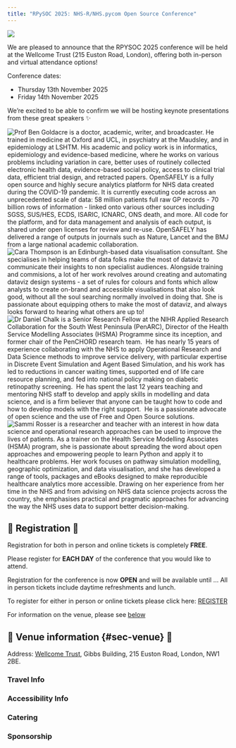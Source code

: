 ```yaml
---
title: "RPySOC 2025: NHS-R/NHS.pycom Open Source Conference"
---
```


![](img/RPYSOC25_banner.png)

We are pleased to announce that the RPYSOC 2025 conference will be held at the Wellcome Trust (215 Euston Road, London), offering both in-person and virtual attendance options! 
 
Conference dates: 

- Thursday 13th November 2025
- Friday 14th November 2025

We're excited to be able to confirm we will be hosting keynote presentations from these great speakers ✨

::: {#fig-keynotes layour-ncol=4}

![**Prof Ben Goldacre** is a doctor, academic, writer, and broadcaster. He trained in medicine at Oxford and UCL, in psychiatry at the Maudsley, and in epidemiology at LSHTM. His academic and policy work is in informatics, epidemiology and evidence-based medicine, where he works on various problems including variation in care, better uses of routinely collected electronic health data, evidence-based social policy, access to clinical trial data, efficient trial design, and retracted papers. OpenSAFELY is a fully open source and highly secure analytics platform for NHS data created during the COVID-19 pandemic. It is currently executing code across an unprecedented scale of data: 58 million patients full raw GP records - 70 billion rows of information - linked onto various other sources including SGSS, SUS/HES, ECDS, ISARIC, ICNARC, ONS death, and more. All code for the platform, and for data management and analysis of each output, is shared under open licenses for review and re-use. OpenSAFELY has delivered a range of outputs in journals such as Nature, Lancet and the BMJ from a large national academic collaboration.](img/ben_goldacre.png)
![**Cara Thompson** is an Edinburgh-based data visualisation consultant. She specialises in helping teams of data folks make the most of dataviz to communicate their insights to non specialist audiences. Alongside training and commisions, a lot of her work revolves around creating and automating dataviz design systems - a set of rules for colours and fonts which allow analysts to create on-brand and accessible visualisations that also look good, without all the soul searching normally involved in doing that. She is passionate about equipping others to make the most of dataviz, and always looks forward to hearing what others are up to!](img/cara_thompson.jpg)
![**Dr Daniel Chalk** is a Senior Research Fellow at the NIHR Applied Research Collaboration for the South West Peninsula (PenARC), Director of the Health Service Modelling Associates (HSMA) Programme since its inception, and former chair of the PenCHORD research team.  He has nearly 15 years of experience collaborating with the NHS to apply Operational Research and Data Science methods to improve service delivery, with particular expertise in Discrete Event Simulation and Agent Based Simulation, and his work has led to reductions in cancer waiting times, supported end of life care resource planning, and fed into national policy making on diabetic retinopathy screening.  He has spent the last 12 years teaching and mentoring NHS staff to develop and apply skills in modelling and data science, and is a firm believer that anyone can be taught how to code and how to develop models with the right support.  He is a passionate advocate of open science and the use of Free and Open Source solutions.](img/dan_chalk.png)
![Sammi Rosser is a researcher and teacher with an interest in how data science and operational research approaches can be used to improve the lives of patients. As a trainer on the Health Service Modelling Associates (HSMA) program, she is passionate about spreading the word about open approaches and empowering people to learn Python and apply it to healthcare problems. Her work focuses on pathway simulation modelling, geographic optimization, and data visualisation, and she has developed a range of tools, packages and eBooks designed to make reproducible healthcare analytics more accessible. Drawing on her experience from her time in the NHS and from advising on NHS data science projects across the country, she emphasises practical and pragmatic approaches for advancing the way the NHS uses data to support better decision-making.](img/sammi_rosser.jpg)

:::

## 📣 Registration 📣

Registration for both in person and online tickets is completely **FREE**.

Please register for **EACH DAY** of the conference that you would like to attend.

Registration for the conference is now **OPEN** and will be available until ...
All in person tickets include daytime refreshments and lunch.

To register for either in person or online tickets please click here: [REGISTER](https://gbr01.safelinks.protection.outlook.com/?url=https%3A%2F%2Fwww.hdruk.ac.uk%2Fevents%2Frpysoc-2025-nhs-r-nhs-pycom-open-source-conference%2F&data=05%7C02%7Cclaire.welsh8%40nhs.net%7C4da85acf6b194474a7ce08ddf208f1bb%7C37c354b285b047f5b22207b48d774ee3%7C0%7C0%7C638932842437743393%7CUnknown%7CTWFpbGZsb3d8eyJFbXB0eU1hcGkiOnRydWUsIlYiOiIwLjAuMDAwMCIsIlAiOiJXaW4zMiIsIkFOIjoiTWFpbCIsIldUIjoyfQ%3D%3D%7C0%7C%7C%7C&sdata=y41VTzcUvjGXVwdbgqa1IZM%2FlDlfmjZJxRzqC%2FXDN9s%3D&reserved=0)

For information on the venue, please see [below](#venue)


## 🏢 Venue information {#sec-venue} 🏬

Address: [Wellcome Trust](https://www.google.co.uk/maps/place/Wellcome+Trust/@51.5255457,-0.1371449,17z/data=!3m1!4b1!4m5!3m4!1s0x48761b25fe44f4b7:0x8d0b599119134025!8m2!3d51.5255424!4d-0.1349562?hl=en), Gibbs Building, 215 Euston Road, London, NW1 2BE.

### Travel Info
### Accessibility Info
### Catering
### Sponsorship
